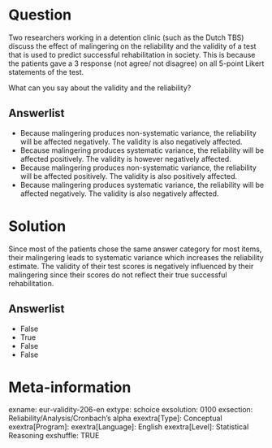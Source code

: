 Question
========
Two researchers working in a detention clinic (such as the Dutch TBS) discuss the effect of malingering on the reliability and the validity of a test that is used to predict successful rehabilitation in society. This is because the patients gave a 3 response (not agree/ not disagree) on all 5-point Likert statements of the test.

What can you say about the validity and the reliability?

Answerlist
----------
* Because malingering produces non-systematic variance, the reliability will be affected negatively. The validity is also negatively affected.
* Because malingering produces systematic variance, the reliability will be affected positively. The validity is however negatively affected.
* Because malingering produces non-systematic variance, the reliability will be affected positively. The validity is also positively affected.
* Because malingering produces systematic variance, the reliability will be affected negatively. The validity is also negatively affected.


Solution
========
Since most of the patients chose the same answer category for most items, their malingering leads to systematic variance which increases the reliability estimate. The validity of their test scores is negatively influenced by their malingering since their scores do not reflect their true successful rehabilitation.

Answerlist
----------
* False
* True
* False
* False


Meta-information
================
exname: eur-validity-206-en
extype: schoice
exsolution: 0100
exsection: Reliability/Analysis/Cronbach's alpha
exextra[Type]: Conceptual
exextra[Program]: 
exextra[Language]: English
exextra[Level]: Statistical Reasoning
exshuffle: TRUE

